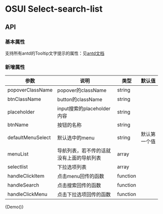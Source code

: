 
<Meta title="OSUI-search-select-list" component={Demo} />

# OSUI Select-search-list

## API

### 基本属性

支持所有antd的Tooltip文字提示的属性：见[antd文档](https://ant.design/components/tooltip-cn/#API)

### 新增属性

| 参数 | 说明 | 类型 | 默认值 
| --- | --- | --- | --- | 
| popoverClassName | popover的className | string |  | 
| btnClassName | button的className | string |  | 
| placeholder | input搜索的placeholder内容 | string |  | 
| btnName | 按钮的名称 | string |  | 
| defaultMenuSelect | 默认选中的menu | string | 默认第一个值 
| menuList | 导航列表，若不传的话就没有上面的导航列表 | array |   
| selectlist | 下拉选项列表 | array |   
| handleClickItem | 点击menu回传的函数 | function |   | 
| handleSearch | 点击搜索回传的函数 | function |   
| handleClickMenu | 点击下拉选项回传的函数 | function |   


<Preview>
  <Story name="Demo">
        {Demo()}
  </Story>
</Preview>
